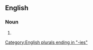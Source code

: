 ==English==

===Noun===
{{head|en|noun form}}

# {{plural of|en|allelopathy}}

[[Category:English plurals ending in "-ies"]]